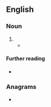 {{also|clusterfuck|cluster-fuck}}
==English==

===Noun===
{{en-noun}}

# {{alternative form of|clusterfuck|lang=en}}
#* {{quote-book|lang=en|title=The Illuminations|author=Andrew O'Hagan|year=2015|page=33|ISBN=9780571273676|passage='Jesus,' Luke said. They'd given up on the famous victory long ago and now they gave a toss for nothing but the regiment. To everybody it was a '''cluster fuck''' where nobody wins.}}

====Further reading====
* {{projectlink|wikipedia|List_of_United_States_Marine_Corps_acronyms_and_expressions#C|CF}}

===Anagrams===
* {{anagrams|en|a=ccefklrstuu|fustercluck}}